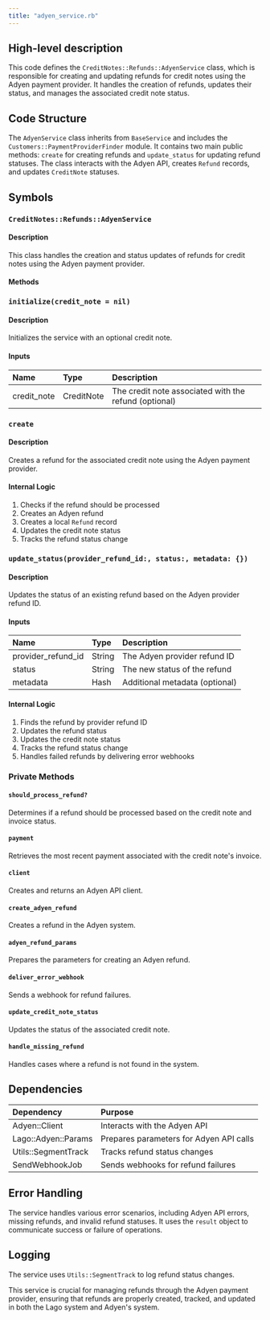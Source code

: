 ```yaml
---
title: "adyen_service.rb"
---
```


## High-level description
This code defines the `CreditNotes::Refunds::AdyenService` class, which is responsible for creating and updating refunds for credit notes using the Adyen payment provider. It handles the creation of refunds, updates their status, and manages the associated credit note status.

## Code Structure
The `AdyenService` class inherits from `BaseService` and includes the `Customers::PaymentProviderFinder` module. It contains two main public methods: `create` for creating refunds and `update_status` for updating refund statuses. The class interacts with the Adyen API, creates `Refund` records, and updates `CreditNote` statuses.

## Symbols

### `CreditNotes::Refunds::AdyenService`
#### Description
This class handles the creation and status updates of refunds for credit notes using the Adyen payment provider.

#### Methods

### `initialize(credit_note = nil)`
#### Description
Initializes the service with an optional credit note.

#### Inputs
| Name | Type | Description |
|:-----|:-----|:------------|
| credit_note | CreditNote | The credit note associated with the refund (optional) |

### `create`
#### Description
Creates a refund for the associated credit note using the Adyen payment provider.

#### Internal Logic
1. Checks if the refund should be processed
2. Creates an Adyen refund
3. Creates a local `Refund` record
4. Updates the credit note status
5. Tracks the refund status change

### `update_status(provider_refund_id:, status:, metadata: {})`
#### Description
Updates the status of an existing refund based on the Adyen provider refund ID.

#### Inputs
| Name | Type | Description |
|:-----|:-----|:------------|
| provider_refund_id | String | The Adyen provider refund ID |
| status | String | The new status of the refund |
| metadata | Hash | Additional metadata (optional) |

#### Internal Logic
1. Finds the refund by provider refund ID
2. Updates the refund status
3. Updates the credit note status
4. Tracks the refund status change
5. Handles failed refunds by delivering error webhooks

### Private Methods

#### `should_process_refund?`
Determines if a refund should be processed based on the credit note and invoice status.

#### `payment`
Retrieves the most recent payment associated with the credit note's invoice.

#### `client`
Creates and returns an Adyen API client.

#### `create_adyen_refund`
Creates a refund in the Adyen system.

#### `adyen_refund_params`
Prepares the parameters for creating an Adyen refund.

#### `deliver_error_webhook`
Sends a webhook for refund failures.

#### `update_credit_note_status`
Updates the status of the associated credit note.

#### `handle_missing_refund`
Handles cases where a refund is not found in the system.

## Dependencies
| Dependency | Purpose |
|:-----------|:--------|
| Adyen::Client | Interacts with the Adyen API |
| Lago::Adyen::Params | Prepares parameters for Adyen API calls |
| Utils::SegmentTrack | Tracks refund status changes |
| SendWebhookJob | Sends webhooks for refund failures |

## Error Handling
The service handles various error scenarios, including Adyen API errors, missing refunds, and invalid refund statuses. It uses the `result` object to communicate success or failure of operations.

## Logging
The service uses `Utils::SegmentTrack` to log refund status changes.

This service is crucial for managing refunds through the Adyen payment provider, ensuring that refunds are properly created, tracked, and updated in both the Lago system and Adyen's system.